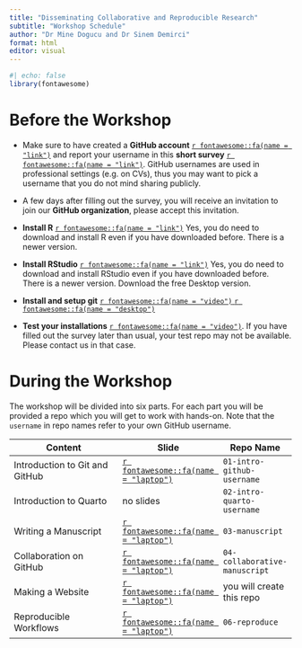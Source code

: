 ```yaml
---
title: "Disseminating Collaborative and Reproducible Research"
subtitle: "Workshop Schedule"
author: "Dr Mine Dogucu and Dr Sinem Demirci"
format: html
editor: visual
---
```


```r
#| echo: false
library(fontawesome)
```

# Before the Workshop

-   Make sure to have created a **GitHub account** <a href = "https://github.com/" target="_blank"> `r fontawesome::fa(name = "link")`</a> and report your username in this **short survey** <a href = "https://forms.office.com/Pages/ResponsePage.aspx?id=_oivH5ipW0yTySEKEdmlwh_yQS1QwCtAhUd1IALGUPFUOUxQOTZNTzZaUUpQTDJOVExPS00xR1VCQi4u" target="_blank"> `r fontawesome::fa(name = "link")`</a>. GitHub usernames are used in professional settings (e.g. on CVs), thus you may want to pick a username that you do not mind sharing publicly.

-   A few days after filling out the survey, you will receive an invitation to join our **GitHub organization**, please accept this invitation.

-   **Install R** <a href = "https://mirror.las.iastate.edu/CRAN/" target="_blank"> `r fontawesome::fa(name = "link")`</a> Yes, you do need to download and install R even if you have downloaded before. There is a newer version.

-   **Install RStudio** <a href = "https://www.rstudio.com/products/rstudio/download/" target="_blank"> `r fontawesome::fa(name = "link")`</a> Yes, you do need to download and install RStudio even if you have downloaded before. There is a newer version. Download the free Desktop version.

-   **Install and setup git** <a href = "https://drive.google.com/file/d/1_I9fOIpBs1Oc1EkFKd-BMe_X2_NpP3um/view?usp=share_link" target="_blank"> `r fontawesome::fa(name = "video")` </a> <a href = "https://disseminate-collaborate-reproduce.github.io/slides/00-install-git.html" target="_blank"> `r fontawesome::fa(name = "desktop")`</a>

-   **Test your installations** <a href = "https://drive.google.com/file/d/1rTOWcau0oTPvxb-pCRHAXIRXikjs3Lyf/view?usp=share_link" target="_blank"> `r fontawesome::fa(name = "video")`</a>. If you have filled out the survey later than usual, your test repo may not be available. Please contact us in that case.

# During the Workshop

The workshop will be divided into six parts. For each part you will be provided a repo which you will get to work with hands-on. Note that the `username` in repo names refer to your own GitHub username.

| Content                        | Slide                                                                                                                                                           | Repo Name                     |
|-----------------------------------------|----------------|----------------|
| Introduction to Git and GitHub | <a href = "https://disseminate-collaborate-reproduce.github.io/slides/01-intro-git.html" target="_blank"> `r fontawesome::fa(name = "laptop")`</a>              | `01-intro-github-username`    |
| Introduction to Quarto         | no slides                                                                                                                                                       | `02-intro-quarto-username`    |
| Writing a Manuscript           | <a href = "https://disseminate-collaborate-reproduce.github.io/slides/03-writing-a-manuscript.html" target="_blank"> `r fontawesome::fa(name = "laptop")`</a>   | `03-manuscript`               |
| Collaboration on GitHub        | <a href = "https://disseminate-collaborate-reproduce.github.io/slides/04-collaboration.html" target="_blank"> `r fontawesome::fa(name = "laptop")`</a>          | `04-collaborative-manuscript` |
| Making a Website               | <a href = "https://disseminate-collaborate-reproduce.github.io/slides/05-making-a-website.html" target="_blank"> `r fontawesome::fa(name = "laptop")`</a>       | you will create this repo     |
| Reproducible Workflows         | <a href = "https://disseminate-collaborate-reproduce.github.io/slides/06-reproducible-workflows.html" target="_blank"> `r fontawesome::fa(name = "laptop")`</a> | `06-reproduce`                |
